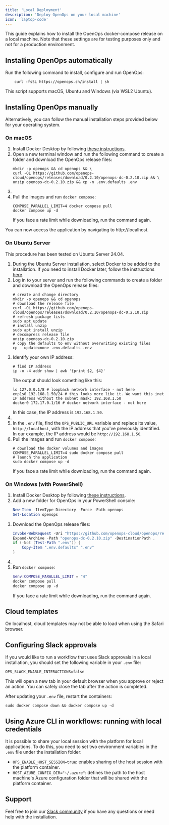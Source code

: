 ```yaml
---
title: 'Local Deployment'
description: 'Deploy OpenOps on your local machine'
icon: 'laptop-code'
---
```



This guide explains how to install the OpenOps docker-compose release on a local machine. Note that these settings are for testing purposes only and not for a production environment.

## Installing OpenOps automatically

Run the following command to install, configure and run OpenOps:

```shell
    curl -fsSL https://openops.sh/install | sh
```

This script supports macOS, Ubuntu and Windows (via WSL2 Ubuntu).

## Installing OpenOps manually

Alternatively, you can follow the manual installation steps provided below for your operating system.

### On macOS

1. Install Docker Desktop by following [these instructions](https://docs.docker.com/desktop/setup/install/mac-install/).
2. Open a new terminal window and run the following command to create a folder and download the OpenOps release files:
    ```shell
    mkdir -p openops && cd openops && \
    curl -OL https://github.com/openops-cloud/openops/releases/download/0.2.10/openops-dc-0.2.10.zip && \
    unzip openops-dc-0.2.10.zip && cp -n .env.defaults .env
   ```
3. <UpdateCredentials/>
4. Pull the images and run `docker compose`:
    ```shell
    COMPOSE_PARALLEL_LIMIT=4 docker compose pull
    docker compose up -d
   ```
    If you face a rate limit while downloading, run the command again.

You can now access the application by navigating to http://localhost.

### On Ubuntu Server

<Note>This procedure has been tested on Ubuntu Server 24.04.</Note>

1. During the Ubuntu Server installation, select Docker to be added to the installation. If you need to install Docker later, follow the instructions [here](https://docs.docker.com/engine/install/ubuntu/).
2. Log in to your server and run the following commands to create a folder and download the OpenOps release files:
    ```shell
    # create and change directory
    mkdir -p openops && cd openops
    # download the release file
    curl -OL https://github.com/openops-cloud/openops/releases/download/0.2.10/openops-dc-0.2.10.zip
    # refresh package lists
    sudo apt update
    # install unzip
    sudo apt install unzip
    # decompress release file
    unzip openops-dc-0.2.10.zip
    # copy the defaults to env without overwriting existing files
    cp --update=none .env.defaults .env
    ```
3. Identify your own IP address:
    ```shell
    # find IP address
    ip -o -4 addr show | awk '{print $2, $4}'
    ```
    The output should look something like this:
    ```shell
    lo 127.0.0.1/8 # loopback network interface - not here
    enp1s0 192.168.1.50/24 # this looks more like it. We want this inet IP address without the subnet mask: 192.168.1.50
    docker0 172.17.0.1/16 # docker network interface - not here
    ```
    In this case, the IP address is `192.168.1.50`.
4. <UpdateCredentials/>
5. In the `.env` file, find the `OPS_PUBLIC_URL` variable and replace its value, `http://localhost`, with the IP address that you've previously identified. In our example, the IP address would be `http://192.168.1.50`.
6. Pull the images and run `docker compose`:
    ```shell
    # download the docker volumes and images
    COMPOSE_PARALLEL_LIMIT=4 sudo docker compose pull
    # launch the application
    sudo docker compose up -d
   ```
    If you face a rate limit while downloading, run the command again.

### On Windows (with PowerShell)

1. Install Docker Desktop by following [these instructions](https://docs.docker.com/desktop/setup/install/windows-install/).
2. Add a new folder for OpenOps in your PowerShell console:
    ```powershell
   New-Item -ItemType Directory -Force -Path openops
   Set-Location openops
    ```
3. Download the OpenOps release files:
    ```powershell
    Invoke-WebRequest -Uri "https://github.com/openops-cloud/openops/releases/download/0.2.10/openops-dc-0.2.10.zip" -OutFile "openops-dc-0.2.10.zip"
    Expand-Archive -Path "openops-dc-0.2.10.zip" -DestinationPath .
    if (-Not (Test-Path ".env")) {
        Copy-Item ".env.defaults" ".env"
    }
    ```
4. <UpdateCredentials/>
5. Run `docker compose`:
    ```powershell
    $env:COMPOSE_PARALLEL_LIMIT = "4"
    docker compose pull
    docker compose up -d
    ```
    If you face a rate limit while downloading, run the command again.

<UpdateLink/>

## Cloud templates

On localhost, cloud templates may not be able to load when using the Safari browser.

## Configuring Slack approvals

If you would like to run a workflow that uses Slack approvals in a local installation, you should set the following variable in your `.env` file:

```shell
OPS_SLACK_ENABLE_INTERACTIONS=false
```

<Note>This will open a new tab in your default browser when you approve or reject an action. You can safely close the tab after the action is completed.</Note>

After updating your `.env` file, restart the containers:

```shell
sudo docker compose down && docker compose up -d
```

## Using Azure CLI in workflows: running with local credentials

It is possible to share your local session with the platform for local applications.
To do this, you need to set two environment variables in the `.env` file under the installation folder:
* `OPS_ENABLE_HOST_SESSION=true`: enables sharing of the host session with the platform container.
* `HOST_AZURE_CONFIG_DIR="~/.azure"`: defines the path to the host machine's Azure configuration folder that will be shared with the platform container.


## Support

Feel free to join our [Slack community](https://slack.openops.com) if you have any questions or need help with the installation.
